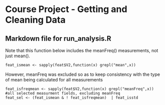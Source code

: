 Course Project - Getting and Cleaning Data
========================================================

## Markdown file for run_analysis.R

Note that this function below includes the meanFreq() measurements, not just mean(). 

```
feat_ismean <- sapply(feat$V2,function(x) grepl("mean",x))
```

However, meanFreq was excluded so as to keep consistency with the type of mean being calculated for all measurements 

```
feat_isfreqmean <- sapply(feat$V2,function(x) grepl("meanFreq",x))
#all selected measurment fields, excluding meanFreq
feat_sel <- (feat_ismean & ! feat_isfreqmean)  | feat_isstd
```
